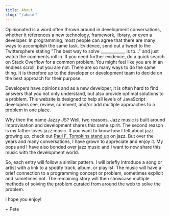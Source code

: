 ```yaml
---
title: About
slug: "/about"
---
```


Opinionated is a word often thrown around in development conversations, whether it references a new technology, framework, library, or even a developer. In programming, most people can agree that there are many ways to accomplish the same task. Evidence, send out a tweet to the Twittersphere stating "The best way to solve ____________ is to..." and just watch the comments roll in. If you need further evidence, do a quick search on Stack Overflow for a common problem. You might feel like you are in an endless scroll, but you are not. There are so many ways to do the same thing. It is therefore up to the developer or development team to decide on the best approach for their purpose. 

Developers have opinions and as a new developer, it is often hard to find answers that you not only understand, but also provide optimal solutions to a problem. This website is designed to help all levels of JavaScript developers see, review, comment, and/or add multiple approaches to a problem in one place.

Why then the name Jazzy JS? Well, two reasons. Jazz music is built around improvisation and development shares this same spirit. The second reason is my father loves jazz music. If you want to know how I felt about jazz growing up, check out [Paul F. Tompkins stand up](https://www.youtube.com/watch?v=XKSMbPbuGYE) on jazz. But over the years and many conversations, I have grown to appreciate and enjoy it. My pops and I have also bonded over jazz music and I want to now share this music with the development world.

So, each entry will follow a similar pattern. I will briefly introduce a song or artist with a link to a spotify track, album, or playlist. The music will have a brief connection to a programming concept or problem, sometimes explicit and sometimes not. The remaining story will then showcase multiple methods of solving the problem curated from around the web to solve the problem. 

I hope you enjoy!

~ Pete